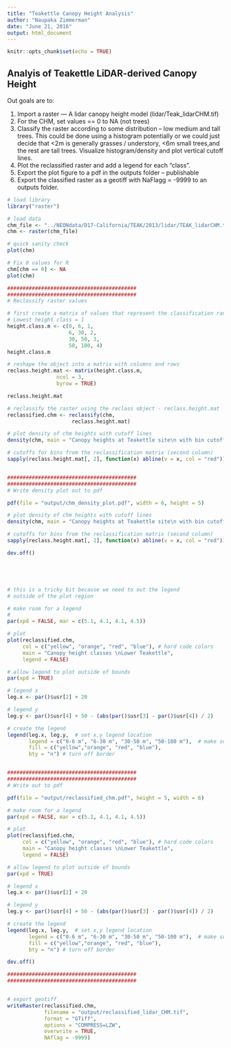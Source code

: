 ```yaml
---
title: "Teakettle Canopy Height Analysis"
author: "Naupaka Zimmerman"
date: "June 21, 2016"
output: html_document
---
```


```r
knitr::opts_chunk$set(echo = TRUE)
```

## Analyis of Teakettle LiDAR-derived Canopy Height

Out goals are to:

1. Import a raster — A lidar canopy height model (lidar/Teak_lidarCHM.tif)
1. For the CHM, set values == 0 to NA (not trees)
1. Classify the raster according to some distribution – low medium and tall trees. This could be done using a histogram potentially or we could just decide that <2m is generally grasses / understory, <6m small trees,and the rest are tall trees. Visualize histogram/density and plot vertical cutoff lines.
1. Plot the reclassified raster and add a legend for each “class”. 
1. Export the plot figure to a pdf in the outputs folder – publishable
1. Export the classified raster as a geotiff with NaFlagg = -9999 to an outputs folder.


```r
# load library
library("raster")

# load data
chm_file <- "../NEONdata/D17-California/TEAK/2013/lidar/TEAK_lidarCHM.tif"
chm <- raster(chm_file)

# quick sanity check
plot(chm)

# Fix 0 values for R
chm[chm == 0] <- NA
plot(chm)

##########################################
##########################################
# Reclassify raster values

# first create a matrix of values that represent the classification ranges
# Lowest height class = 1
height.class.m <- c(0, 6, 1,
					6, 30, 2,
					30, 50, 3,
					50, 100, 4)
height.class.m

# reshape the object into a matrix with columns and rows
reclass.height.mat <- matrix(height.class.m, 
                ncol = 3, 
                byrow = TRUE)

reclass.height.mat

# reclassify the raster using the reclass object - reclass.height.mat
reclassified.chm <- reclassify(chm, 
                     reclass.height.mat)

# plot density of chm heights with cutoff lines
density(chm, main = "Canopy heights at Teakettle site\n with bin cutoffs in red", xlab = "Height (m)")

# cutoffs for bins from the reclassification matrix (second column)
sapply(reclass.height.mat[, 2], function(x) abline(v = x, col = "red"))


##########################################
##########################################
# Write density plot out to pdf

pdf(file = "output/chm_density_plot.pdf", width = 6, height = 5)

# plot density of chm heights with cutoff lines
density(chm, main = "Canopy heights at Teakettle site\n with bin cutoffs in red", xlab = "Height (m)")

# cutoffs for bins from the reclassification matrix (second column)
sapply(reclass.height.mat[, 2], function(x) abline(v = x, col = "red"))

dev.off()





# this is a tricky bit because we need to out the legend
# outside of the plot region

# make room for a legend
# 
par(xpd = FALSE, mar = c(5.1, 4.1, 4.1, 4.5))

# plot
plot(reclassified.chm,
     col = c("yellow", "orange", "red", "blue"), # hard code colors
     main = "Canopy height classes \nLower Teakettle",
     legend = FALSE)

# allow legend to plot outside of bounds
par(xpd = TRUE)

# legend x
leg.x <- par()$usr[2] + 20

# legend y
leg.y <- par()$usr[4] + 50 - (abs(par()$usr[3] - par()$usr[4]) / 2) 

# create the legend
legend(leg.x, leg.y,  # set x,y legend location
       legend = c("0-6 m", "6-30 m", "30-50 m", "50-100 m"),  # make sure the order matches colors
       fill = c("yellow","orange", "red", "blue"),
       bty = "n") # turn off border


##########################################
##########################################
# Write out to pdf

pdf(file = "output/reclassified_chm.pdf", height = 5, width = 6)

# make room for a legend
par(xpd = FALSE, mar = c(5.1, 4.1, 4.1, 4.5))

# plot
plot(reclassified.chm,
     col = c("yellow", "orange", "red", "blue"), # hard code colors
     main = "Canopy height classes \nLower Teakettle",
     legend = FALSE)

# allow legend to plot outside of bounds
par(xpd = TRUE)

# legend x
leg.x <- par()$usr[2] + 20

# legend y
leg.y <- par()$usr[4] + 50 - (abs(par()$usr[3] - par()$usr[4]) / 2) 

# create the legend
legend(leg.x, leg.y,  # set x,y legend location
       legend = c("0-6 m", "6-30 m", "30-50 m", "50-100 m"),  # make sure the order matches colors
       fill = c("yellow","orange", "red", "blue"),
       bty = "n") # turn off border

dev.off()

##########################################
##########################################


# export geotiff
writeRaster(reclassified.chm,
            filename = "output/reclassified_lidar_CHM.tif",
            format = "GTiff",
            options = "COMPRESS=LZW",
            overwrite = TRUE,
            NAflag = -9999)


```
